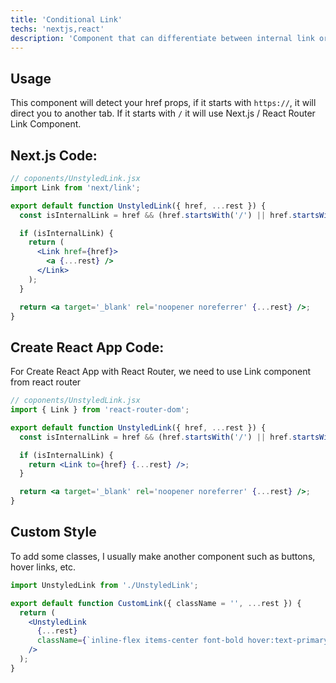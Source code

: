 ```yaml
---
title: 'Conditional Link'
techs: 'nextjs,react'
description: 'Component that can differentiate between internal link or new tab link'
---
```


## Usage

This component will detect your href props, if it starts with `https://`, it will direct you to another tab. If it starts with `/` it will use Next.js / React Router Link Component.

## Next.js Code:

```jsx
// coponents/UnstyledLink.jsx
import Link from 'next/link';

export default function UnstyledLink({ href, ...rest }) {
  const isInternalLink = href && (href.startsWith('/') || href.startsWith('#'));

  if (isInternalLink) {
    return (
      <Link href={href}>
        <a {...rest} />
      </Link>
    );
  }

  return <a target='_blank' rel='noopener noreferrer' {...rest} />;
}
```

## Create React App Code:

For Create React App with React Router, we need to use Link component from react router

```jsx
// coponents/UnstyledLink.jsx
import { Link } from 'react-router-dom';

export default function UnstyledLink({ href, ...rest }) {
  const isInternalLink = href && (href.startsWith('/') || href.startsWith('#'));

  if (isInternalLink) {
    return <Link to={href} {...rest} />;
  }

  return <a target='_blank' rel='noopener noreferrer' {...rest} />;
}
```

## Custom Style

To add some classes, I usually make another component such as buttons, hover links, etc.

```jsx
import UnstyledLink from './UnstyledLink';

export default function CustomLink({ className = '', ...rest }) {
  return (
    <UnstyledLink
      {...rest}
      className={`inline-flex items-center font-bold hover:text-primary-400 ${className}`}
    />
  );
}
```
